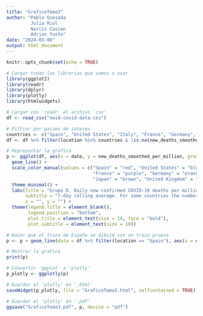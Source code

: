 ```yaml
---
title: "GraficoTema3"
author: "Pablo Quesada
         Julia Riol
         Narcis Casian
         Adrian Yuste"
date: "2024-03-06"
output: html_document
---
```


```r
knitr::opts_chunk$set(echo = TRUE)
```

```r
# Cargar todas las librerias que vamos a usar
library(ggplot2)
library(readr)
library(dplyr)
library(plotly)
library(htmlwidgets)

# Cargar con 'readr' el archivo 'csv'
df <- read_csv("owid-covid-data.csv")

# Filtrar por paises de interes
countries <- c("Spain", "United States", "Italy", "France", "Germany", "Canada", "Japan", "United Kingdom")
df <- df %>% filter(location %in% countries & !is.na(new_deaths_smoothed_per_million))

# Representar la grafica 
p <- ggplot(df, aes(x = date, y = new_deaths_smoothed_per_million, group = location, color = location)) +
  geom_line() +
  scale_color_manual(values = c("Spain" = "red", "United States" = "blue", "Italy" = "green", 
                                "France" = "purple", "Germany" = "orange", "Canada" = "pink", 
                                "Japan" = "brown", "United Kingdom" = "cyan")) +
  theme_minimal() +
  labs(title = "Grupo D. Daily new confirmed COVID-19 deaths per million people",
       subtitle = "7-day rolling average. For some countries the number of confirmed deaths is much lower than the true number of deaths. This is because of limited testing and challenges in the attribution of the cause of death.",
       x = "", y = "") +
  theme(legend.title = element_blank(), 
        legend.position = "bottom",
        plot.title = element_text(size = 14, face = "bold"),
        plot.subtitle = element_text(size = 10))

# Hacer que el trazo de España se dibuje con un trazo grueso
p <- p + geom_line(data = df %>% filter(location == "Spain"), aes(x = date, y = new_deaths_smoothed_per_million), color = "red", size = 1.5)

# Mostrar la grafica
print(p)

# Convertir 'ggplot' a 'plotly'
p_plotly <- ggplotly(p)

# Guardar el 'plotly' en '.html'
saveWidget(p_plotly, file = "GraficoTema3.html", selfcontained = TRUE)

# Guardar el 'plotly' en '.pdf'
ggsave("GraficoTema3.pdf", p, device = "pdf")
```

